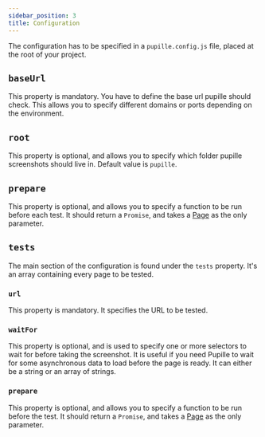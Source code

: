 ```yaml
---
sidebar_position: 3
title: Configuration
---
```


The configuration has to be specified in a `pupille.config.js` file, placed at
the root of your project.

## `baseUrl`

This property is mandatory. You have to define the base url pupille should
check. This allows you to specify different domains or ports depending on the
environment.

## `root`

This property is optional, and allows you to specify which folder pupille
screenshots should live in. Default value is `pupille`.

## `prepare`

This property is optional, and allows you to specify a function to be run before
each test. It should return a `Promise`, and takes a
[Page](https://pptr.dev/api/puppeteer.page) as the only parameter.

## `tests`

The main section of the configuration is found under the `tests` property. It's
an array containing every page to be tested.

### `url`

This property is mandatory. It specifies the URL to be tested.

### `waitFor`

This property is optional, and is used to specify one or more selectors to wait
for before taking the screenshot. It is useful if you need Pupille to wait for
some asynchronous data to load before the page is ready. It can either be a
string or an array of strings.

### `prepare`

This property is optional, and allows you to specify a function to be run before
the test. It should return a `Promise`, and takes a
[Page](https://pptr.dev/api/puppeteer.page) as the only parameter.
